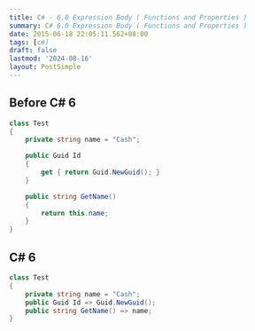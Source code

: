 ```yaml
---
title: C# - 6.0 Expression Body ( Functions and Properties )
summary: C# 6.0 Expression Body ( Functions and Properties )
date: 2015-06-18 22:05:11.562+08:00
tags: [c#]
draft: false
lastmod: '2024-08-16'
layout: PostSimple
---
```


## Before C# 6

```csharp
class Test
{
    private string name = "Cash";

    public Guid Id
    {
        get { return Guid.NewGuid(); }
    }

    public string GetName()
    {
        return this.name;
    }
}
```

## C# 6

```csharp
class Test
{
    private string name = "Cash";
    public Guid Id => Guid.NewGuid();
    public string GetName() => name;
}
```
